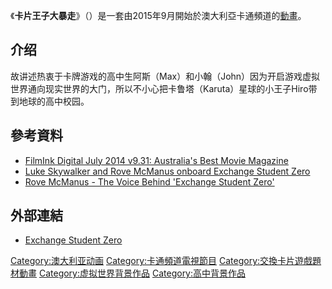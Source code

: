 {{expand|time=2015-11-02T01:59:39+00:00}}
{{Infobox animanga/Headerofja
|標題=卡片王子大暴走
|image= 
|尺寸= 
|日文名稱=
|英文名稱=Exchange Student Zero
|kana=
|romaji=
|common= 
}}
{{Infobox animanga/name
|original=  
|official=
|formal= {{flagicon|Taiwan}} 卡片王子大暴走<br/>{{flagicon|Japan}} カード・バトルZERO
|common= {{flagicon|Japan}} 交換留學生零<br/>（こうかんりゅうがくせいゼロ；非正式譯名）
}}
{{Infobox animanga/TVAnime
|標題      = 
|原案      =
|原作      = 
|導演      =
|監修      = 
|企畫      = 
|系列構成  =
|腳本      = 
|分鏡      = 
|演出      = 
|人物原案  =
|人物設定  = 
|作畫監督  = 
|機械設定  = 
|美術監督  = 
|色彩設計  = 
|撮影監督  = 
|音響監督  =
|音樂      = 
|音樂製作  = 
|動畫製作  = 
|製作      = 
|播放電視台 = {{flagicon|Australia}} [[卡通頻道|卡通頻道]]
|其他電視台 = {{flagicon|Taiwan}} [[卡通頻道|卡通頻道]]（2015年11月~播映中） 
|播放開始   =2015年9月18日
|播放結束   =
|話數       = 5（[[卡片王子大暴走#劇集列表|劇集列表]]）
}}
{{Infobox animanga/Footerofja}}

《'''卡片王子大暴走'''》（{{lang-en|'''Exchange Student Zero'''}}）是一套由2015年9月開始於澳大利亞卡通頻道的[[動畫|動畫]]。
==介绍==
故讲述热衷于卡牌游戏的高中生阿斯（Max）和小翰（John）因为开启游戏虚拟世界通向现实世界的大门，所以不小心把卡鲁塔（Karuta）星球的小王子Hiro带到地球的高中校园。
==參考資料==
*[https://books.google.com.tw/books?id=eAPjAwAAQBAJ&pg=PA55&dq=Exchange+Student+Zero&hl=zh-TW&sa=X&ved=0ahUKEwihrbGO0cbJAhWiIKYKHbDFCIoQ6AEIJTAA#v=onepage&q=Exchange%20Student%20Zero&f=false FilmInk Digital July 2014 v9.31: Australia's Best Movie Magazine]{{Wayback|url=https://books.google.com.tw/books?id=eAPjAwAAQBAJ&pg=PA55&dq=Exchange+Student+Zero&hl=zh-TW&sa=X&ved=0ahUKEwihrbGO0cbJAhWiIKYKHbDFCIoQ6AEIJTAA#v=onepage&q=Exchange%20Student%20Zero&f=false |date=20160304195210 }}
*[https://web.archive.org/web/20151013091438/http://moviehole.net/201259028luke-skywalker-and-rove-mcmanus-onboard-exchange-student-zero Luke Skywalker and Rove McManus onboard Exchange Student Zero]
*[http://youth.bernama.com/v2/news.php?id=1173572 Rove McManus - The Voice Behind 'Exchange Student Zero']

== 外部連結 ==
*[http://www.cartoonnetworkasia.com/ Exchange Student Zero]{{Wayback|url=http://www.cartoonnetworkasia.com/ |date=20151102184824 }}

[[Category:澳大利亚动画|Category:澳大利亚动画]]
[[Category:卡通頻道電視節目|Category:卡通頻道電視節目]]
[[Category:交換卡片遊戲題材動畫|Category:交換卡片遊戲題材動畫]]
[[Category:虚拟世界背景作品|Category:虚拟世界背景作品]]
[[Category:高中背景作品|Category:高中背景作品]]